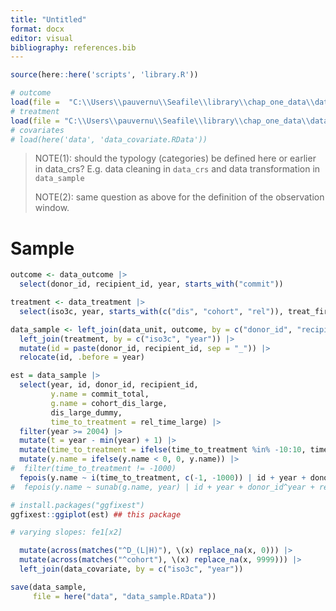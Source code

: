 ```yaml
---
title: "Untitled"
format: docx
editor: visual
bibliography: references.bib
---
```


```r

source(here::here('scripts', 'library.R'))
```

```r

# outcome
load(file =  "C:\\Users\\pauvernu\\Seafile\\library\\chap_one_data\\data\\outcome\\data_outcome.RData")
# treatment
load(file = "C:\\Users\\pauvernu\\Seafile\\library\\chap_one_data\\data\\treatment\\data_treatment.RData")
# covariates
# load(here('data', 'data_covariate.RData'))
```

> NOTE(1): should the typology (categories) be defined here or earlier in data_crs? E.g. data cleaning in `data_crs` and data transformation in `data_sample`
>
> NOTE(2): same question as above for the definition of the observation window.

# Sample

```r

outcome <- data_outcome |> 
  select(donor_id, recipient_id, year, starts_with("commit"))

treatment <- data_treatment |> 
  select(iso3c, year, starts_with(c("dis", "cohort", "rel")), treat_first:treat_large_first_stag)

data_sample <- left_join(data_unit, outcome, by = c("donor_id", "recipient_id", "year")) |> 
  left_join(treatment, by = c("iso3c", "year")) |> 
  mutate(id = paste(donor_id, recipient_id, sep = "_")) |> 
  relocate(id, .before = year)

est = data_sample |> 
  select(year, id, donor_id, recipient_id, 
         y.name = commit_total, 
         g.name = cohort_dis_large, 
         dis_large_dummy, 
         time_to_treatment = rel_time_large) |> 
  filter(year >= 2004) |> 
  mutate(t = year - min(year) + 1) |> 
  mutate(time_to_treatment = ifelse(time_to_treatment %in% -10:10, time_to_treatment, -1000)) |> 
  mutate(y.name = ifelse(y.name < 0, 0, y.name)) |> 
#  filter(time_to_treatment != -1000)
  fepois(y.name ~ i(time_to_treatment, c(-1, -1000)) | id + year + donor_id^year + recipient_id[t])
#  fepois(y.name ~ sunab(g.name, year) | id + year + donor_id^year + recipient_id[t])

# install.packages("ggfixest")
ggfixest::ggiplot(est) ## this package

# varying slopes: fe1[x2]

  mutate(across(matches("^D_(L|H)"), \(x) replace_na(x, 0))) |> 
  mutate(across(matches("^cohort"), \(x) replace_na(x, 9999))) |> 
  left_join(data_covariate, by = c("iso3c", "year"))

```

```r

save(data_sample,
     file = here("data", "data_sample.RData"))
```
